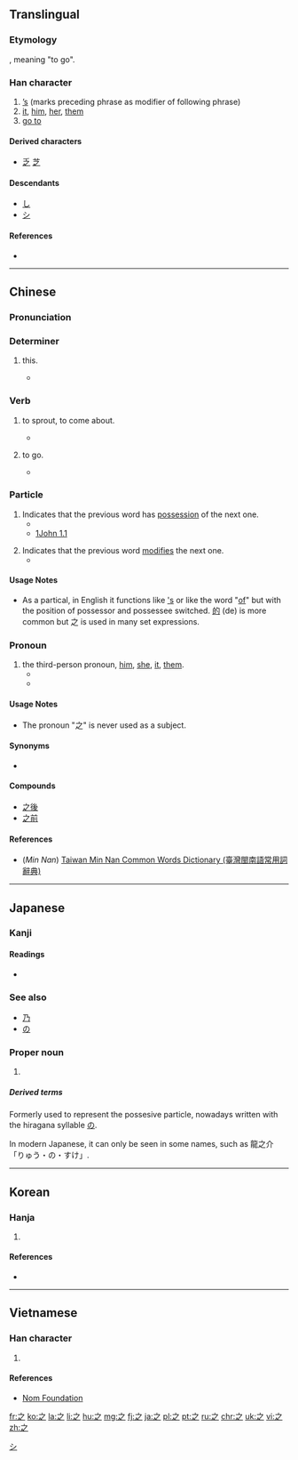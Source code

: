 {{also|え}}

==Translingual==
{{stroke order|type=animate}}
===Etymology===
{{Han compound|止|一|t1=foot|t2=the beginning place|ls=ic}}, meaning "to go".

===Han character===
{{Han char|rn=4|rad=丿|as=03|sn=3|four=30307|canj=INO}}

# [['s|’s]] (marks preceding phrase as modifier of following phrase)
# [[it]], [[him]], [[her]], [[them]]
# [[go to]]

====Derived characters====
* [[乏]] [[芝]]

====Descendants====
* [[し]]
* [[シ]]

====References====
* {{Han ref|kx=0082.040|dkj=00125|dj=|hdz=10043.010|uh=4E4B|ud=20043|bh=A4A7|bd=42151}}

----

==Chinese==
{{zh-forms}}

===Pronunciation===
{{zh-pron
|m=zhī
|c=zi1
|h=
|mn=chi
|w=
|mc=y
|oc=y
|ma=|ma2=
|cat=part,pron,v
}}

===Determiner===
{{zh-det}}
# {{context|obsolete|lang=zh}} this.
#*{{zh-usex|'''之''' 子 于 歸。|'''This''' girl is to get married.|ref=《詩經·周南·桃夭》}}

===Verb===
{{zh-verb}}

# {{context|obsolete|lang=zh}} to sprout, to come about.
#*{{zh-usex|如 語 焉 而未 '''之'''然。|As though you have said something to your parents but their reply has not yet '''come'''.|ref=《禮記·祭義》}}
# {{context|obsolete|lang=zh}} to go.
#*{{zh-usex|吾 欲 '''之''' 楚。|I want to '''go to''' Chu.|ref=《戰國策·魏策四》}}

===Particle===
{{zh-particle|ts}}

# Indicates that the previous word has [[possessive|possession]] of the next one. 
#*{{zh-usex|美国'''之'''声|Voice '''of''' America}}
#* [http://wordproject.org/multi/bi_en_cn_py.htm 1John 1.1]
#*:{{zh-usex|论到 从起 初原 有的 生命'''之'''道，就是 我们 所听见 所看见，亲眼 看过，亲手 摸过的。|  That which was from the beginning, which we have heard, which we have seen with our eyes, which we have looked upon, and our hands have handled, of the Word '''of''' life}}
# Indicates that the previous word [[modify|modifies]] the next one.
#*{{zh-usex|尺寸'''之'''功| a minor contribution}}

====Usage Notes====
* As a partical, in English it functions like [['s]] or like the word "[[of]]" but with the position of possessor and possessee switched. [[的]] (de) is more common but 之 is used in many set expressions.

===Pronoun===
{{zh-pronoun}}

# the third-person pronoun, [[him]], [[she]], [[it]], [[them]].
#*{{zh-usex|好 一一 聽 '''之'''。|He prefered to listen to '''them''' one-by-one.|ref=《韓非子·內儲說上七術》}}
#*{{zh-usex|我们 不能 对此事 听'''之'''任'''之'''。|We cannot pass '''this matter''' by without protest.}}

====Usage Notes====
* The pronoun "之" is never used as a subject.

====Synonyms====
* {{l|cmn|的|tr=de}}

====Compounds====
* [[之後]]
*[[之前]]

====References====
*(''Min Nan'') [http://twblg.dict.edu.tw/holodict_new/result_detail.jsp?n_no=572&curpage=1&sample=%E4%B9%8B&radiobutton=1&querytarget=1&limit=20&pagenum=1&rowcount=5 Taiwan Min Nan Common Words Dictionary (臺灣閩南語常用詞辭典)]

----

==Japanese==

===Kanji===
{{ja-kanji|grade=8|rs=丿03}}

====Readings====
* {{ja-readings|on=[[し]] (shi)|kun=[[ゆく]] (yuku), [[これ]] (kore), [[の]] (no)|nanori=[[ゆき]] (yuki)}}

===See also===
* [[乃]]
* [[の]]

===Proper noun===
{{ja-pos|すすむ|proper}}

# {{given name|male|lang=ja|sort=すすむ}}

=====Derived terms=====
Formerly used to represent the possesive particle, nowadays written with the hiragana syllable [[の]].

In modern Japanese, it can only be seen in some names, such as 龍之介　「りゅう・の・すけ」.
{{der-top}}
{{der-bottom}}


[[Category:Han characters from which katakana were derived|シ]]

----

==Korean==

===Hanja===
{{ko-hanja|hangeul=지|rv=ji|mr=chi|eumhun=갈|ehrv=gal|ehmr=kal|ehy=}}

# {{defn|lang=ko|sort=丿03}}

====References====
* {{Hanja ref|nav=11639}}

----

==Vietnamese==

===Han character===
{{vi-hantu|[[chi]], [[giây]], [[gì]], [[vuong]]|rs=丿03}}

# {{defn|lang=vi|sort=丿03}}

====References====
*[http://nomfoundation.org/common/nom_details.php?codepoint=4e4b Nom Foundation]

[[fr:之]]
[[ko:之]]
[[la:之]]
[[li:之]]
[[hu:之]]
[[mg:之]]
[[fj:之]]
[[ja:之]]
[[pl:之]]
[[pt:之]]
[[ru:之]]
[[chr:之]]
[[uk:之]]
[[vi:之]]
[[zh:之]]